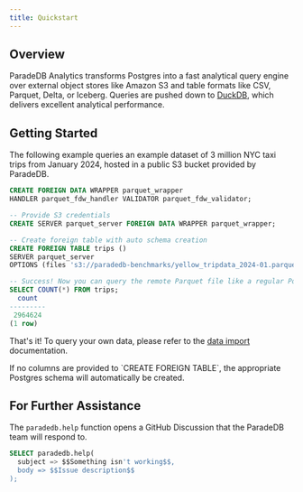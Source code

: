 ```yaml
---
title: Quickstart
---
```


## Overview

ParadeDB Analytics transforms Postgres into a fast analytical query engine over external object stores like Amazon S3 and table
formats like CSV, Parquet, Delta, or Iceberg. Queries are pushed down to [DuckDB](https://duckdb.org/), which
delivers excellent analytical performance.

## Getting Started

The following example queries an example dataset of 3 million NYC taxi trips from January 2024, hosted in a
public S3 bucket provided by ParadeDB.

```sql
CREATE FOREIGN DATA WRAPPER parquet_wrapper
HANDLER parquet_fdw_handler VALIDATOR parquet_fdw_validator;

-- Provide S3 credentials
CREATE SERVER parquet_server FOREIGN DATA WRAPPER parquet_wrapper;

-- Create foreign table with auto schema creation
CREATE FOREIGN TABLE trips ()
SERVER parquet_server
OPTIONS (files 's3://paradedb-benchmarks/yellow_tripdata_2024-01.parquet');

-- Success! Now you can query the remote Parquet file like a regular Postgres table
SELECT COUNT(*) FROM trips;
  count
---------
 2964624
(1 row)
```

That's it! To query your own data, please refer to the [data import](/analytics/import) documentation.

<Note>
  If no columns are provided to `CREATE FOREIGN TABLE`, the appropriate Postgres
  schema will automatically be created.
</Note>

## For Further Assistance

The `paradedb.help` function opens a GitHub Discussion that the ParadeDB team will respond to.

```sql
SELECT paradedb.help(
  subject => $$Something isn't working$$,
  body => $$Issue description$$
);
```
